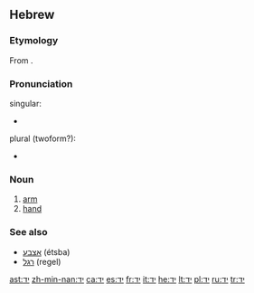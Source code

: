 {{rfc}}
==Hebrew==

===Etymology===
From {{proto|Semitic|yad-|lang=he}}.

===Pronunciation===
;singular:
* {{SAMPA|jad|lang=hi}}
;plural (twoform?):
* {{SAMPA|jadaim|lang=hi}}

{{rfp|IPA|lang=hi}}

===Noun===
{{infl|he|noun|sc=Hebr|g=f|plural|ידיים}}
 
# [[arm]]
# [[hand]]

===See also===
*[[אצבע]] (étsba) {{f}}
*[[רגל]] (regel) {{f}}

[[ast:יד]]
[[zh-min-nan:יד]]
[[ca:יד]]
[[es:יד]]
[[fr:יד]]
[[it:יד]]
[[he:יד]]
[[lt:יד]]
[[pl:יד]]
[[ru:יד]]
[[tr:יד]]